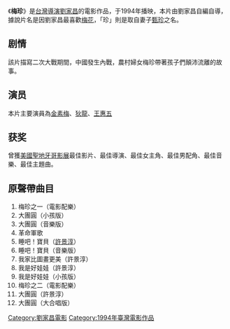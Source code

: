 《'''梅珍'''》是[[台灣|台灣]][[導演|導演]][[劉家昌|劉家昌]]的電影作品，于1994年播映，本片由劉家昌自編自導，據說片名是因劉家昌最喜歡[[梅花|梅花]]，「珍」則是取自妻子[[甄珍|甄珍]]之名。

==剧情==
該片描寫二次大戰期間，中國發生內戰，農村婦女梅珍帶著孩子們顛沛流離的故事。

==演员==
本片主要演員為[[金素梅|金素梅]]、[[狄龍|狄龍]]、[[王惠五|王惠五]]

==获奖==
曾獲[[美國|美國]][[聖地牙哥影展|聖地牙哥影展]]最佳影片、最佳導演、最佳女主角、最佳男配角、最佳音樂、最佳主題曲。

==原聲帶曲目==
# 梅珍之一（電影配樂）
# 大團圓（小孩版）
# 大團圓（音樂版）
# 革命軍歌
# 睡吧！寶貝（[[許景淳|許景淳]]）
# 睡吧！寶貝（音樂版）
# 我家比圖畫更美（許景淳）
# 我是好娃娃（許景淳）
# 我是好娃娃（小孩版）
# 梅珍之二（電影配樂）
# 大團圓（許景淳）
# 大團圓（大合唱版）

[[Category:劉家昌電影|Category:劉家昌電影]]
[[Category:1994年臺灣電影作品|Category:1994年臺灣電影作品]]